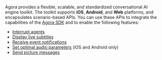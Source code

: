 
Agora provides a flexible, scalable, and standardized conversational AI engine toolkit. The toolkit supports **iOS**, **Android**, and **Web** platforms, and encapsulates scenario-based APIs. You can use these APIs to integrate the capabilities of the [Agora <Vg k="SIG" /> SDK](/signaling/overview/product-overview) and [<Vg k="VSDK" />](/realtime-communication/overview/product-overview) to enable the following features:

* [Interrupt agents](/conversational-ai/develop/interrupt-agent)
* [Display live subtitles](/conversational-ai/develop/subtitles)
* [Receive event notifications](/conversational-ai/develop/event-notifications)
* [Set optimal audio parameters](/conversational-ai/best-practices/audio-setup) (iOS and Android only)
* [Send picture messages](/conversational-ai/develop/send-multimodal-messages)
